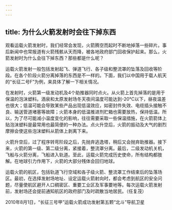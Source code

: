 ```yaml
---
---
---
```

title: 为什么火箭发射时会往下掉东西
---




观看运载火箭发射时，我们经常会发现，火箭腾空而起时不断地掉落一些碎片。事后新闻中也常报道有火箭残骸从天而降，被各地政府部门回收保护起来。那么，火箭发射时为什么会往下掉东西？那些都是什么呢？

运载火箭发射一般包括发射起飞、弹道飞行、各子级和整流罩的坠落及回收等阶段。在各个阶段火箭分离掉落的东西是不一样的。下面，我们以中国用于载人航天的“长征二号F”为例，来具体了解一下相关情况。

在发射时，火箭第一级发动机及4个助推器同时点火。从火箭上首先掉落的是用于保温的泡沫塑料。酒泉和太原发射场冬天夜间温度可能达到-20℃以下，昼夜温差也很大；低温可能会导致某些产品出现低温效应，如密封件失效、电缆插头接触不良、输送管道堵塞等故障；火箭本身的低温推进剂贮箱也需要放热，保持低温。所以，为了尽可能减小温度变化的影响，往往需要采取一些保温措施，在火箭箭体上贴泡沫塑料是最常用也最简便的一种办法。点火升空后，火箭的振动及大气的剧烈摩擦会使这些泡沫塑料从箭体上剥离下来。

火箭升空后，过了程序转弯阶段之后，先抛弃逃逸塔，稍后又会抛弃助推器。接下来，火箭的第一级、第二级分离，紧接着，整流罩分离。最后，二级发动机关机，飞船与火箭分离，飞船进入轨道。至此，运载火箭完成历史使命，所有结构都肢解。在地球引力作用下，火箭的大部分残体会回归地球。

运载火箭的航区，包括轨道飞行空域和各子级火箭、整流罩工作结束后的坠落场区。最初，在选择发射场地址、设定运载火箭射向时，都会考虑到航区的安全问题，尽量使航区避开人口稠密区、重要工业区及军事要地等。每次运载火箭发射前，发射场还会提前通知航区的政府部门及时疏散当地居民。（任复茂）

2010年8月1日，“长征三号甲”运载火箭成功发射第五颗“北斗”导航卫星